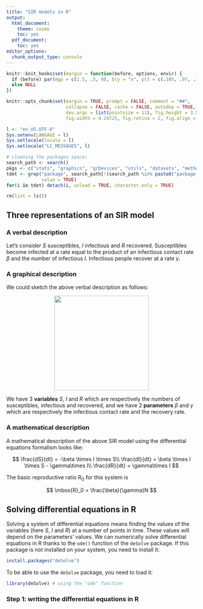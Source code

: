 ```yaml
---
title: "SIR models in R"
output:
  html_document:
    theme: cosmo
    toc: yes
  pdf_document:
    toc: yes
editor_options: 
  chunk_output_type: console
---
```


<!--
IMAGES:
Insert them with: ![alt text](image.png)
You can also resize them if needed: convert image.png -resize 50% image.png
If you want to center the image, go through HTML code:
<div style="text-align:center"><img src ="image.png"/></div>

REFERENCES:
For references: Put all the bibTeX references in the file "references.bib"
in the current folder and cite the references as @key or [@key] in the text.
Uncomment the bibliography field in the above header and put a "References"
title wherever you want to display the reference list.
-->

```r
knitr::knit_hooks$set(margin = function(before, options, envir) {
  if (before) par(mgp = c(1.5, .5, 0), bty = "n", plt = c(.105, .97, .13, .97))
  else NULL
})

knitr::opts_chunk$set(margin = TRUE, prompt = FALSE, comment = "##",
                      collapse = FALSE, cache = FALSE, autodep = TRUE,
                      dev.args = list(pointsize = 11), fig.height = 3.5,
                      fig.width = 4.24725, fig.retina = 2, fig.align = "center")

l <- "en_US.UTF-8"
Sys.setenv(LANGAGE = l)
Sys.setlocale(locale = l)
Sys.setlocale("LC_MESSAGES", l)

# cleaning the packages space:
search_path <- search()
pkgs <- c("stats", "graphics", "grDevices", "utils", "datasets", "methods", "base")
tdet <- grep("package", search_path[!(search_path %in% paste0("package:", pkgs))],
             value = TRUE)
for(i in tdet) detach(i, unload = TRUE, character.only = TRUE)

rm(list = ls())
```

## Three representations of an SIR model

### A verbal description
Let's consider $S$ susceptibles, $I$ infectious and $R$ recovered. Susceptibles
become infected at a rate equal to the product of an infectious contact rate
$\beta$ and the number of infectious $I$. Infectious people recover at a rate 
$\gamma$.

### A graphical description

We could sketch the above verbal description as follows:

<div style="text-align:center"><img src ="SIR.png" width="250"/></div>

We have 3 **variables** $S$, $I$ and $R$ which are respectively the numbers of
susceptibles, infectious and recovered, and we have 2 **parameters** $\beta$ and
$\gamma$ which are respectively the infectious contact rate and the recovery
rate.

### A mathematical description

A mathematical description of the above SIR model using the differential
equations formalism looks like:

$$
\frac{dS}{dt} = -\beta \times I \times S\\
\frac{dI}{dt} =  \beta \times I \times S - \gamma\times I\\
\frac{dR}{dt} = \gamma\times I
$$

The basic reproductive ratio R$_0$ for this system is

$$
\mbox{R}_0 = \frac{\beta}{\gamma}N
$$


## Solving differential equations in R

Solving a system of differential equations means finding the values of the
variables (here $S$, $I$ and $R$) at a number of points in time. These values
will depend on the parameters' values. We can numerically solve differential
equations in R thanks to the `ode()` function of the `deSolve` package. If this
package is not installed  on your system, you need to install it:

```r
install.packages("deSolve")
```

To be able to use the `deSolve` package, you need to load it:

```r
library(deSolve) # using the "ode" function
```

### Step 1: writing the differential equations in R


